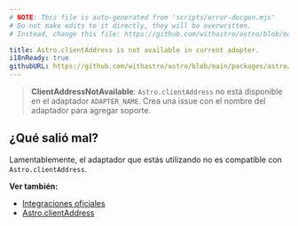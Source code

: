 ```yaml
---
# NOTE: This file is auto-generated from 'scripts/error-docgen.mjs'
# Do not make edits to it directly, they will be overwritten.
# Instead, change this file: https://github.com/withastro/astro/blob/main/packages/astro/src/core/errors/errors-data.ts

title: Astro.clientAddress is not available in current adapter.
i18nReady: true
githubURL: https://github.com/withastro/astro/blob/main/packages/astro/src/core/errors/errors-data.ts
---
```


> **ClientAddressNotAvailable**: `Astro.clientAddress` no está disponible en el adaptador `ADAPTER_NAME`. Crea una issue con el nombre del adaptador para agregar soporte.

## ¿Qué salió mal?

Lamentablemente, el adaptador que estás utilizando no es compatible con `Astro.clientAddress`.

**Ver también:**
-  [Integraciones oficiales](/es/guides/integrations-guide/#official-integrations)
-  [Astro.clientAddress](/es/reference/api-reference/#clientaddress)
